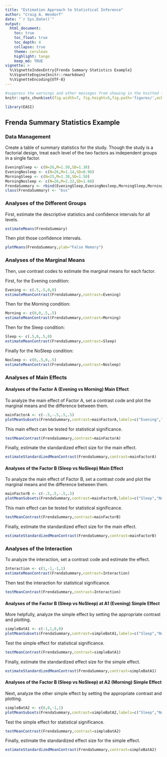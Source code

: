 ```yaml
---
title: "Estimation Approach to Statistical Inference"
author: "Craig A. Wendorf"
date: "`r Sys.Date()`"
output:
  html_document:
    toc: true
    toc_float: true
    toc_depth: 4
    collapse: true
    theme: cerulean
    highlight: tango
    keep_md: TRUE
vignette: >
  %\VignetteIndexEntry{Frenda Summary Statistics Example}
  %\VignetteEngine{knitr::rmarkdown}
  %\VignetteEncoding{UTF-8}
---
```


```r
#suppress the warnings and other messages from showing in the knitted file.
knitr::opts_chunk$set(fig.width=7, fig.height=5,fig.path='figures/',echo=TRUE,warning=FALSE,message=FALSE)
```

```r
library(EASI)
```

## Frenda Summary Statistics Example

### Data Management

Create a table of summary statistics for the study. Though the study is a factorial design, treat each level of the two factors as independent groups in a single factor.

```r
EveningSleep <- c(N=26,M=1.50,SD=1.38)
EveningNosleep <- c(N=26,M=1.14,SD=0.96)
MorningSleep <- c(N=25,M=1.38,SD=1.50)
MorningNosleep <- c(N=26,M=2.22,SD=1.68)
FrendaSummary <- rbind(EveningSleep,EveningNosleep,MorningSleep,MorningNosleep)
class(FrendaSummary) <- "bss"
```

### Analyses of the Different Groups

First, estimate the descriptive statistics and confidence intervals for all levels.

```r
estimateMeans(FrendaSummary)
```

Then plot those confidence intervals.

```r
plotMeans(FrendaSummary,ylab="False Memory")
```

### Analyses of the Marginal Means

Then, use contrast codes to estimate the marginal means for each factor.

First, for the Evening condition:

```r
Evening <- c(.5,.5,0,0)
estimateMeanContrast(FrendaSummary,contrast=Evening)
```

Then for the Morning condition:

```r
Morning <- c(0,0,.5,.5)
estimateMeanContrast(FrendaSummary,contrast=Morning)
```

Then for the Sleep condition:

```r
Sleep <- c(.5,0,.5,0)
estimateMeanContrast(FrendaSummary,contrast=Sleep)
```

Finally for the NoSleep condition:

```r
Nosleep <- c(0,.5,0,.5)
estimateMeanContrast(FrendaSummary,contrast=Nosleep)
```

### Analyses of Main Effects 

#### Analyses of the Factor A (Evening vs Morning) Main Effect

To analyze the main effect of Factor A, set a contrast code and plot the marginal means and the difference between them.

```r
mainFactorA <- c(-.5,-.5,.5,.5)
plotMeanSubsets(FrendaSummary,contrast=mainFactorA,labels=c("Evening","Morning"),main="Factor A Main Effect",ylab="False Memory")
```

This main effect can be tested for statistical significance.

```r
testMeanContrast(FrendaSummary,contrast=mainFactorA)
```

Finally, estimate the standardized effect size for the main effect.

```r
estimateStandardizedMeanContrast(FrendaSummary,contrast=mainFactorA)
```

#### Analyses of the Factor B (Sleep vs NoSleep) Main Effect

To analyze the main effect of Factor B, set a contrast code and plot the marginal means and the difference between them.

```r
mainFactorB <- c(-.5,.5,-.5,.5)
plotMeanSubsets(FrendaSummary,contrast=mainFactorB,labels=c("Sleep","NoSleep"),main="Factor B Main Effect",ylab="False Memory")
```

This main effect can be tested for statistical significance.

```r
testMeanContrast(FrendaSummary,contrast=mainFactorB)
```

Finally, estimate the standardized effect size for the main effect.

```r
estimateStandardizedMeanContrast(FrendaSummary,contrast=mainFactorB)
```

### Analyses of the Interaction

To analyze the interaction, set a contrast code and estimate the effect.

```r
Interaction <- c(1,-1,-1,1)
estimateMeanContrast(FrendaSummary,contrast=Interaction)
```

Then test the interaction for statistical significance.

```r
testMeanContrast(FrendaSummary,contrast=Interaction)
```

#### Analyses of the Factor B (Sleep vs NoSleep) at A1 (Evening) Simple Effect

More helpfully, analyze the simple effect by setting the appropriate contrast and plotting.

```r
simpleBatA1 <- c(-1,1,0,0)
plotMeanSubsets(FrendaSummary,contrast=simpleBatA1,labels=c("Sleep","NoSleep"),main="Simple Effect of B at A1",ylab="False Memory")
```

Test the simple effect for statistical significance.

```r
testMeanContrast(FrendaSummary,contrast=simpleBatA1)
```

Finally, estimate the standardized effect size for the simple effect.

```r
estimateStandardizedMeanContrast(FrendaSummary,contrast=simpleBatA1)
```

#### Analyses of the Factor B (Sleep vs NoSleep) at A2 (Morning) Simple Effect

Next, analyze the other simple effect by setting the appropriate contrast and plotting.

```r
simpleBatA2 <- c(0,0,-1,1)
plotMeanSubsets(FrendaSummary,contrast=simpleBatA2,labels=c("Sleep","NoSleep"),main="Simple Effect of B at A2",ylab="False Memory")
```

Test the simple effect for statistical significance.

```r
testMeanContrast(FrendaSummary,contrast=simpleBatA2)
```

Finally, estimate the standardized effect size for the simple effect.

```r
estimateStandardizedMeanContrast(FrendaSummary,contrast=simpleBatA2)
```

